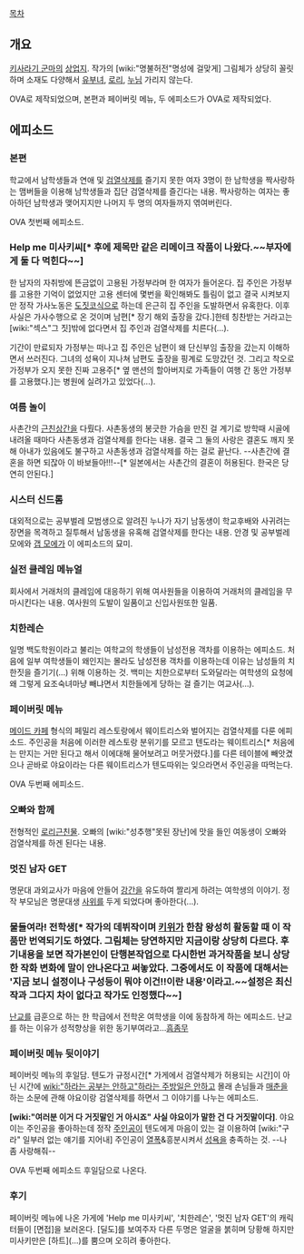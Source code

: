 [[목차]]

== 개요 ==
[[키사라기 군마]]의 [[상업지]]. 작가의 [wiki:"명불허전"명성에 걸맞게] 그림체가 상당히 꼴릿하며 소재도 다양해서 [[유부녀]], [[로리]], [[누님]] 가리지 않는다.

OVA로 제작되었으며, 본편과 페이버릿 메뉴, 두 에피소드가 OVA로 제작되었다.

== 에피소드 ==
=== 본편 ===
학교에서 남학생들과 연애 및 [[검열삭제]]를 즐기지 못한 여자 3명이 한 남학생을 짝사랑하는 맴버들을 이용해 남학생들과 집단 검열삭제를 즐긴다는 내용. 짝사랑하는 여자는 좋아하던 남학생과 맺어지지만 나머지 두 명의 여자들까지 엮여버린다.

OVA 첫번째 에피소드.

=== Help me 미사키씨[* 후에 제목만 같은 리메이크 작품이 나왔다.~~부자에게 둘 다 먹힌다~~] ===
한 남자의 자취방에 뜬금없이 고용된 가정부라며 한 여자가 들어온다. 집 주인은 가정부를 고용한 기억이 없었지만 고용 센터에 몇번을 확인해봐도 틀림이 없고 결국 시켜보지만 정작 가사노동은 [[도짓코]]식으로 하는데 은근히 집 주인을 도발하면서 유혹한다. 이후 사실은 가사수행으로 온 것이며 남편[* 장기 해외 출장을 갔다.]한테 칭찬받는 거라고는 [wiki:"섹스"그 짓]밖에 없다면서 집 주인과 검열삭제를 치른다(...). 

기간이 만료되자 가정부는 떠나고 집 주인은 남편이 왜 단신부임 출장을 갔는지 이해하면서 쓰러진다. 그녀의 성욕이 지나쳐 남편도 출장을 핑계로 도망갔던 것. 그리고 착오로 가정부가 오지 못한 진짜 고용주[* 옆 맨션의 할아버지로 가족들이 여행 간 동안 가정부를 고용했다.]는 병원에 실려가고 있었다(...).

=== 여름 놀이 ===
사촌간의 [[근친상간]]을 다뤘다. 사촌동생의 봉긋한 가슴을 만진 걸 계기로 방학때 시골에 내려올 때마다 사촌동생과 검열삭제를 한다는 내용. 결국 그 둘의 사랑은 결혼도 깨지 못해 아내가 있음에도 불구하고 사촌동생과 검열삭제를 하는 걸로 끝난다. --사촌간에 결혼을 하면 되잖아 이 바보들아!!!--[* 일본에서는 사촌간의 결혼이 허용된다. 한국은 당연히 안된다.]

=== 시스터 신드롬 ===
대외적으로는 공부벌레 모범생으로 알려진 누나가 자기 남동생이 학교후배와 사귀려는 장면을 목격하고 질투해서 남동생을 유혹해 검열삭제를 한다는 내용. 안경 및 공부벌레 모에와 [[갭 모에]]가 이 에피소드의 묘미.

=== 실전 클레임 메뉴얼 ===
회사에서 거래처의 클레임에 대응하기 위해 여사원들을 이용하여 거래처의 클레임을 무마시킨다는 내용. 여사원의 도발이 일품이고 신입사원또한 일품.

=== 치한레슨 ===
일명 백도학원이라고 불리는 여학교의 학생들이 남성전용 객차를 이용하는 에피소드. 처음에 일부 여학생들이 왜인지는 몰라도 남성전용 객차를 이용하는데 이유는 남성들의 치한짓을 즐기기(...) 위해 이용하는 것. 백미는 치한으로부터 도와달라는 여학생의 요청에 왜 그렇게 요조숙녀마냥 빼냐면서 치한들에게 당하는 걸 즐기는 여교사(...).

=== 페이버릿 메뉴 ===
[[메이드 카페]] 형식의 페밀리 레스토랑에서 웨이트리스와 벌어지는 검열삭제를 다룬 에피소드. 주인공을 처음에 이러한 레스토랑 분위기를 모르고 텐도라는 웨이트리스[* 처음에는 만지는 거만 된다고 해서 이에대해 물어보려고 머뭇거렸다.]를 다른 테이블에 빼앗겼으나 곧바로 야요이라는 다른 웨이트리스가 텐도따위는 잊으라면서 주인공을 따먹는다.

OVA 두번째 에피소드.

=== 오빠와 함께 ===
전형적인 [[로리]][[근친물]]. 오빠의 [wiki:"성추행"못된 장난]에 맛을 들인 여동생이 오빠와 검열삭제를 하겐 된다는 내용.

=== 멋진 남자 GET ===
명문대 과외교사가 마음에 안들어 [[강간]]을 유도하여 짤리게 하려는 여학생의 이야기. 정작 부모님은 명문대생 [[사위]]를 두게 되었다며 좋아한다(...).

=== 물들여라! 전학생[* 작가의 데뷔작이며 [[키위]]가 한참 왕성히 활동할 때 이 작품만 번역되기도 하였다. 그림체는 당연하지만 지금이랑 상당히 다르다. 후기내용을 보면 작가본인이 단행본작업으로 다시한번 과거작품을 보니 상당한 작화 변화에 말이 안나온다고 써놓았다. 그중에서도 이 작품에 대해서는 '지금 보니 설정이나 구성등이 '''뭐야 이건!!'''이란 내용'이라고.~~설정은 최신작과 그다지 차이 없다고 작가도 인정했다~~] ===
[[난교]]를 급훈으로 하는 한 학급에서 전학온 여학생을 이에 동참하게 하는 에피소드. 난교를 하는 이유가 성적향상을 위한 동기부여라고...[[흠좀무]]

=== 페이버릿 메뉴 뒷이야기 ===
페이버릿 메뉴의 후일담. 텐도가 규정시간[* 가게에서 검열삭제가 허용되는 시간]이 아닌 시간에 [[wiki:"하라는 공부는 안하고"하라는 주방일은 안하고]] 몰래 손님들과 [[매춘]]을 하는 소문에 관해 야요이랑 검열삭제를 하면서 그 이야기를 나누는 에피소드. 
 
'''[wiki:"여러분 이거 다 거짓말인 거 아시죠" 사실 야요이가 말한 건 다 거짓말이다]'''. 야요이는 주인공을 좋아하는데 정작 [[주인공]]이 텐도에게 마음이 있는 걸 이용하여 [wiki:"구라" 일부러 없는 얘기를 지어내] 주인공이 [[열폭]]&흥분시켜서 [[성욕]]을 충족하는 것. --나 좀 사랑해줘--

OVA 두번째 에피소드 후일담으로 나온다.

=== 후기 ===
페이버릿 메뉴에 나온 가게에 'Help me 미사키씨', '치한레슨', '멋진 남자 GET'의 캐릭터들이 [면접]을 보러온다. [딜도]를 보여주자 다른 두명은 얼굴을 붉히며 당황해 하지만 미사키만은 [하트](...)를 뿜으며 오히려 좋아한다.
